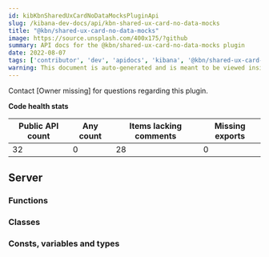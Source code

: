 ```yaml
---
id: kibKbnSharedUxCardNoDataMocksPluginApi
slug: /kibana-dev-docs/api/kbn-shared-ux-card-no-data-mocks
title: "@kbn/shared-ux-card-no-data-mocks"
image: https://source.unsplash.com/400x175/?github
summary: API docs for the @kbn/shared-ux-card-no-data-mocks plugin
date: 2022-08-07
tags: ['contributor', 'dev', 'apidocs', 'kibana', '@kbn/shared-ux-card-no-data-mocks']
warning: This document is auto-generated and is meant to be viewed inside our experimental, new docs system. Reach out in #docs-engineering for more info.
---
```




Contact [Owner missing] for questions regarding this plugin.

**Code health stats**

| Public API count  | Any count | Items lacking comments | Missing exports |
|-------------------|-----------|------------------------|-----------------|
| 32 | 0 | 28 | 0 |

## Server

### Functions
<DocDefinitionList data={kbnSharedUxCardNoDataMocksObj.server.functions}/>

### Classes
<DocDefinitionList data={kbnSharedUxCardNoDataMocksObj.server.classes}/>

### Consts, variables and types
<DocDefinitionList data={kbnSharedUxCardNoDataMocksObj.server.misc}/>


